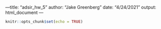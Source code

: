 ---title: "adsir_hw_5"
author: "Jake Greenberg"
date: "4/24/2021"
output: html_document
---

```r
knitr::opts_chunk$set(echo = TRUE)
```
